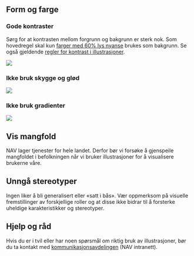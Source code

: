 

## Form og farge

### Gode kontraster

Sørg for at kontrasten mellom forgrunn og bakgrunn er sterk nok. Som hovedregel skal kun [farger med 60% lys 
nyanse](/resources/colors#hele-paletten) brukes som bakgrunn. Se også gjeldende 
[regler for kontrast i illustrasjoner](/resources/colors/accessibility#krav-til-kontrast).

<img src={Background} />

### Ikke bruk skygge og glød

<img src={Shadow} />

### Ikke bruk gradienter

<img src={Gradients} />

## Vis mangfold

NAV lager tjenester for hele landet. Derfor bør vi forsøke å gjenspeile mangfoldet i befolkningen når vi bruker 
illustrasjoner for å visualisere brukerne våre.

## Unngå stereotyper

Ingen liker å bli generalisert eller «satt i bås». Vær oppmerksom på visuelle fremstillinger av forskjellige 
roller og at disse ikke bidrar til å forsterke uheldige karakteristikker og stereotyper.

## Hjelp og råd

Hvis du er i tvil eller har noen spørsmål om riktig bruk av illustrasjoner, bør du ta kontakt 
med [kommunikasjonsavdelingen](https://navno.sharepoint.com/sites/intranett-kommunikasjon) (NAV intranett).